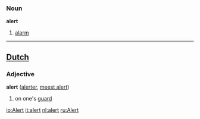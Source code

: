 ===Noun===

'''alert'''

#[[alarm]]

----
==[[Dutch]]==
===Adjective===

'''alert''' ([[alerter]], [[meest alert]])

#on one's [[guard]]

[[io:Alert]]
[[it:alert]]
[[nl:alert]]
[[ru:Alert]]